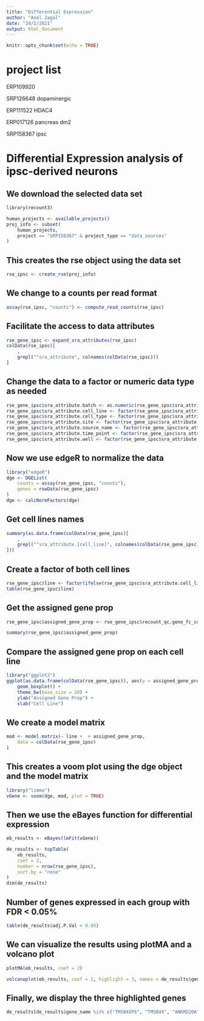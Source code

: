```yaml
---
title: "Differential Expression"
author: "Axel Zagal"
date: "24/2/2021"
output: html_document
---
```


```r
knitr::opts_chunk$set(echo = TRUE)
```

# project list

ERP109920

SRP126648 dopaminergic

ERP111522 HDAC4

ERP017126 pancreas dm2

SRP158367 ipsc

# Differential Expression analysis of ipsc-derived neurons

## We download the selected data set

```r
library(recount3)
```


```r
human_projects <- available_projects()
proj_info <- subset(
    human_projects,
    project == "SRP158367" & project_type == "data_sources"
)

```
## This creates the rse object using the data set

```r
rse_ipsc <- create_rse(proj_info)
```

## We change to a counts per read format

```r
assay(rse_ipsc, "counts") <- compute_read_counts(rse_ipsc)

```

## Facilitate the access to data attributes

```r
rse_gene_ipsc <- expand_sra_attributes(rse_ipsc)
colData(rse_ipsc)[
    ,
    grepl("^sra_attribute", colnames(colData(rse_ipsc)))
]

```

## Change the data to a factor or numeric data type as needed

```r
rse_gene_ipsc$sra_attribute.batch <- as.numeric(rse_gene_ipsc$sra_attribute.batch)
rse_gene_ipsc$sra_attribute.cell_line <- factor(rse_gene_ipsc$sra_attribute.cell_line)
rse_gene_ipsc$sra_attribute.cell_type <- factor(rse_gene_ipsc$sra_attribute.cell_type)
rse_gene_ipsc$sra_attribute.site <- factor(rse_gene_ipsc$sra_attribute.site)
rse_gene_ipsc$sra_attribute.source_name <- factor(rse_gene_ipsc$sra_attribute.source_name)
rse_gene_ipsc$sra_attribute.time_point <- factor(rse_gene_ipsc$sra_attribute.time_point)
rse_gene_ipsc$sra_attribute.well <- factor(rse_gene_ipsc$sra_attribute.well)

```

## Now we use edgeR to normalize the data

```r
library("edgeR") 
dge <- DGEList(
    counts = assay(rse_gene_ipsc, "counts"),
    genes = rowData(rse_gene_ipsc)
)
dge <- calcNormFactors(dge)
```

## Get cell lines names

```r
summary(as.data.frame(colData(rse_gene_ipsc)[
    ,
    grepl("^sra_attribute.[cell_line]", colnames(colData(rse_gene_ipsc)))
]))
```
## Create a factor of both cell lines

```r
rse_gene_ipsc$line <- factor(ifelse(rse_gene_ipsc$sra_attribute.cell_line == "SB808", "A", "B"))
table(rse_gene_ipsc$line)
```

## Get the assigned gene prop

```r
rse_gene_ipsc$assigned_gene_prop <- rse_gene_ipsc$recount_qc.gene_fc_count_all.assigned / rse_gene_ipsc$recount_qc.gene_fc_count_all.total

summary(rse_gene_ipsc$assigned_gene_prop)
```

## Compare the assigned gene prop on each cell line

```r
library("ggplot2")
ggplot(as.data.frame(colData(rse_gene_ipsc)), aes(y = assigned_gene_prop, x = line)) +
    geom_boxplot() +
    theme_bw(base_size = 20) +
    ylab("Assigned Gene Prop") +
    xlab("Cell Line")
```
## We create a model matrix

```r
mod <- model.matrix(~ line +  + assigned_gene_prop,
    data = colData(rse_gene_ipsc)
)

```
## This creates a voom plot using the dge object and the model matrix

```r
library("limma")
vGene <- voom(dge, mod, plot = TRUE)
```

## Then we use the eBayes function for differential expression

```r
eb_results <- eBayes(lmFit(vGene))

de_results <- topTable(
    eb_results,
    coef = 2,
    number = nrow(rse_gene_ipsc),
    sort.by = "none"
)
dim(de_results)
```

## Number of genes expressed in each group with FDR < 0.05%

```r
table(de_results$adj.P.Val < 0.05)
```

## We can visualize the results using plotMA and a volcano plot

```r
plotMA(eb_results, coef = 2)
```

```r
volcanoplot(eb_results, coef = 2, highlight = 3, names = de_results$gene_name)
```

## Finally, we display the three highlighted genes

```r
de_results[de_results$gene_name %in% c("TMSB4XP8", "TMSB4X", "ANKRD20A"), ]
```
